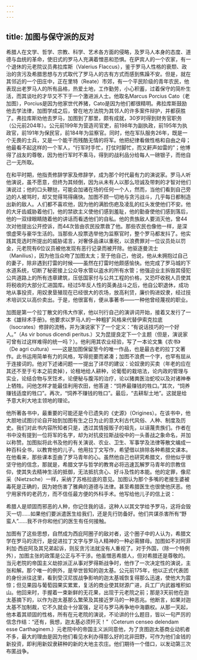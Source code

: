 ```yaml
---
---
---
```

title: 加图与保守派的反对
---




希腊人在文学、哲学、宗教、科学、艺术各方面的侵略，及罗马人本身的态度、道德与血统的革命，使旧式的罗马人充满着憎恶和恐惧。在萨宾人的一个农家，有一个退休的元老院议员弗拉库斯（Valerius Flaccus），鉴于罗马人性格的衰颓、政治的贪污及希腊思想与方式取代了罗马人的古有方式而感到焦躁不安。但是，就在其邻近的一个田庄中，正在里特（Reate）市郊，有一个平民阶级的青年农民，他表现出老罗马人的所有品格，热爱土地，工作勤劳，小心积蓄，过着保守的简朴生活，而其谈吐的才华又不下于一个激进派人士。他取名Marcus Porcius Cato（老加图），Porcius是因为他家世代养猪，Cato是因为他们都很精明。弗拉库斯鼓励他去学法律，加图学成之后，曾在地方法院为其邻人的许多案件辩护，并都获胜了。弗拉库斯劝他去罗马，加图到了那里，颇有成就，30岁时得到财务官职务（公元前204年）。公元前199年为营造司官吏，前198年为副执政，前195年为执政官，前191年为保民官，前184年为监察官。同时，他在军队服务26年，既是一个无畏的士兵，又是一个能干而残酷无情的将军。他把纪律看做性格和自由之母；他最看不起这样的一个军人，“行军时手忙，打仗时脚忙，而又鼾声如雷的”；他博得了战友的尊敬，因为他行军时不乘马，得到的战利品分给每人一磅银子，而他自己一无所取。

在和平时期，他指责修辞学家及修辞学，成为那个时代最有力的演说家。罗马人听他演说，虽不愿意，但终为其倾倒，因为从未有人以那么坦诚及带刺的才智对他们演说过；他的口头鞭挞，可能会加诸在场的任何一个人，然而，当他们看到自己旁边的人被骂时，却又觉得骂得痛快。加图不顾一切地与贪污战斗，几乎每日都制造出新的敌人。人们都不喜欢他，因为他的满脸伤疤及凌乱的红头发使他们不安。他的大牙齿威胁着他们，他的禁欲主义使他们感到羞耻，他的勤奋使他们感到落后，他的一双绿眼睛随着他的讲话而看透他们的自私。他的贵族敌人要消灭他，曾44次对他提出公开控诉，而44次皆由农民投票救了他。那些农民也像他一样，是深恨虚荣与豪华生活的。当那些人投票选举他为监察官时，整个罗马都发抖了。他实践其竞选时所提出的威胁诺言，对奢侈品课以重税，以浪费罪对一位议员处以罚金，元老院有6位议员被他发现有恶行记录而被开除。他驱逐曼流士（Manilius），因为他当众吻了加图太太；至于他自己，他说，他从未拥抱过自己的妻子，除非遇到打雷的时候——虽然在打雷时他颇感愉快。他完成了罗马城的下水道系统，切断了秘密接上公众导水管以盗水的所有水管；他强迫业主拆毁其侵犯公共道路上的所有违章建筑，压低国家付与公共工程的价格，又恐吓收税人员使其将税收的大部分汇进国库。经过5年反人性的英勇战斗之后，他自公职退休，成功地从事投资，用奴隶垦殖现在已经很大的农场，放高利贷，廉价购进奴隶，经过技术培训又以高价卖出。于是，他很富有，便从事著书——一种他曾经蔑视的职业。

加图是第一个拉丁散文的伟大作家，他以刊行自己的演讲词开始，接着又发行了一本《雄辩术手册》。他要求以罗马人的一种粗犷风格来代替伊索克拉底（Isocrates）修辞的流畅，并为演说家下了一个定义：“有说话技巧的一个好人。”（As vir bonus dicendi peritus.）又为昆提良定下一个主题（但是，演说家可曾有过这样难得的统一吗？）。他利用其农业经验，写了一本论文集《农书》（De agri cultura）——这是加图保留至今的唯一作品，也是最古老的拉丁文著作。此书运用简单有力的风格，写得扼要而紧凑；加图不浪费一个字，也罕有屈从于连接词的。他对下述诸问题一一提出了详尽的建议：论奴隶的买卖（年老的应在其还不至于亏本之前卖掉），论租地给人耕种，论葡萄的栽培法，论内政的管理与实业，论结合物与烹饪术，论便秘与腹泻的治疗，论以猪粪医治蛇咬以及对诸神奉上牺牲。问他怎样才能最佳利用农田，他答道：“饲养最赚钱的牲口。”其次，“饲养赚钱适度的牲口”。再次，“饲养不赚钱的牲口”。最后，“去耕犁土地”。这就是给予意大利大地主领地的理论。

他所著各书中，最重要的可能还是今已遗失的《史源》（Origines）。在该书中，他大胆地试图讨论自开始到加图有生之日为止的意大利古代风俗、人种、制度及历史。我们对此书内容所知者只是，透过其情报贩子的祖先，以诬蔑贵族们。作者在书中没有提到一位将军的名字，却为对抗皮拉斯战役中的一头善战之象命名，并加以称赞。加图拟将此书及他的有关演说、农业、卫生、军事学及法律等散文编成一种百科全书，以教育他的儿子。他用拉丁文写作，希望借以排除各种希腊文课本。在他看来，那些课本歪曲了罗马青年的心。虽然他自己也研究希腊文，但他似乎很坚守他的信念，那就是，希腊文学与哲学的教育必将迅速瓦解罗马青年的宗教信仰，使其失去精神生活的抵御，无法抵抗贪心、好斗及性的本能。他的定罪，像尼采（Nietzsche）一样，采纳了苏格拉底的意见。加图认为那个多嘴的老接生婆被毒死是正确的，因为她伤害了雅典的道德与法律。甚至希腊医生也很使他厌恶。他宁用家传的老药方，而不信任最方便的外科手术。他写给他儿子的信上说：

希腊人是顽固而邪恶的人种，你记住我的话，这种人以其文学给予罗马，这将会毁灭一切……如果他们要派遣医生给我们，还是先行防备好。他们共谋杀害所有“野蛮人”……我不许你和他们的医生有任何接触。



加图有了这些思想，自然成为西庇阿圈子的敌对者，这个圈子中的人认为，希腊文学在罗马的流行，是促进拉丁文字与罗马人精神的一种必需酵母。加图如不对阿菲利加·西庇阿及其兄弟起诉，则反贪污法就没有人重视了。对于外国，（除一个特例外），加图主张的政策是公正与不干涉。他虽憎恶希腊人，但对希腊还是尊敬的。当元老院的帝国主义劫掠派正从事对罗得斯战争时，他作了一次决定性的演说，主张和解。那个唯一的例外，是举世皆知的迦太基。公元前175年，他以正式代表团的身份派往这里，看到受汉尼拔战争影响的迦太基城恢复得那么迅速，使他大为震惊；但见果园与葡萄园果实累累，复活的商业使其财源广进，兵工厂内武器堆积如山。他回来时，手握着一束新鲜的无花果，出现于元老院之前；那是3天前他在迦太基摘下的，以作为迦太基那么繁荣及其接近罗马的一种恶兆。他断言，如果对迦太基不加制裁，它不久就会十分富强，足可与罗马再争地中海霸权。从那一天起，他本着其顽固的性格，所有在元老院的演说，不论讲的什么题目，皆以一句严厉的信念作结：“还有，我想，迦太基必须歼灭！”（Ceterum censeo delendam esse Carthaginem.）元老院中的帝国主义派同意他，为了贪图迦太基商业动机者不多，最大的理由是因为他们看见水利办得那么好的北非田野，可作为他们金钱的新投资，即利用新奴隶耕种的新的大地主农庄。他们期待一个借口，以发动第三次布匿战争。
